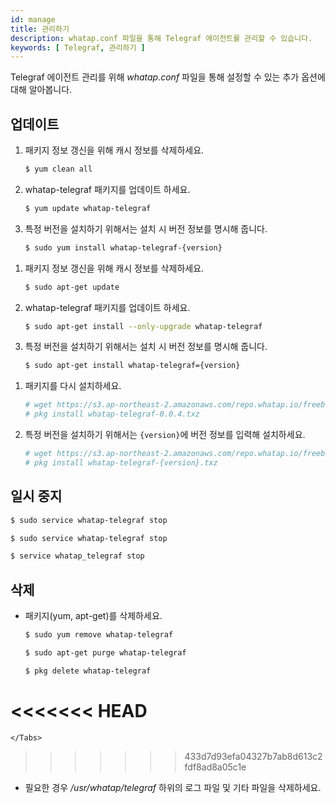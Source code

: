 ```yaml
---
id: manage
title: 관리하기
description: whatap.conf 파일을 통해 Telegraf 에이전트를 관리할 수 있습니다.
keywords: [ Telegraf, 관리하기 ]
---
```



Telegraf 에이전트 관리를 위해 *whatap.conf* 파일을 통해 설정할 수 있는 추가 옵션에 대해 알아봅니다.

## 업데이트

<Tabs>
<TabItem value="rc" label="Red Hat/CentOS">

1. 패키지 정보 갱신을 위해 캐시 정보를 삭제하세요.

    ```bash title=SH
    $ yum clean all
    ```

1. whatap-telegraf 패키지를 업데이트 하세요.

    ```bash title=SH
    $ yum update whatap-telegraf
    ```

1. 특정 버전을 설치하기 위해서는 설치 시 버전 정보를 명시해 줍니다.

    ```bash title=SH
    $ sudo yum install whatap-telegraf-{version}
    ```

</TabItem>
<TabItem value="du" label="Debian/Ubuntu">

1. 패키지 정보 갱신을 위해 캐시 정보를 삭제하세요.

    ```bash title=SH
    $ sudo apt-get update
    ```

1. whatap-telegraf 패키지를 업데이트 하세요.

    ```bash title=SH
    $ sudo apt-get install --only-upgrade whatap-telegraf
    ```

1. 특정 버전을 설치하기 위해서는 설치 시 버전 정보를 명시해 줍니다.

    ```bash title=SH
    $ sudo apt-get install whatap-telegraf={version}
    ```

</TabItem>
<TabItem value="fb" label="FreeBSD">

1. 패키지를 다시 설치하세요.

    ```bash title='SH'
    # wget https://s3.ap-northeast-2.amazonaws.com/repo.whatap.io/freebsd/10/whatap-telegraf-0.0.4.txz
    # pkg install whatap-telegraf-0.0.4.txz
    ```

1. 특정 버전을 설치하기 위해서는 `{version}`에 버전 정보를 입력해 설치하세요.

    ```bash title='SH'
    # wget https://s3.ap-northeast-2.amazonaws.com/repo.whatap.io/freebsd/10/whatap-telegraf-{version}.txz
    # pkg install whatap-telegraf-{version}.txz
    ```

</TabItem>
</Tabs> 

## 일시 중지

<Tabs>
<TabItem value="rc" label="Red Hat/CentOS">

```bash title='SH'
$ sudo service whatap-telegraf stop
```

</TabItem>
<TabItem value="du" label="Debian/Ubuntu">

```bash title='SH'
$ sudo service whatap-telegraf stop
```

</TabItem>
<TabItem value="fb" label="FreeBSD">

```bash title='SH'
$ service whatap_telegraf stop
```

</TabItem>
</Tabs> 

## 삭제

* 패키지(yum, apt-get)를 삭제하세요. 

  <Tabs>
  <TabItem value="rc" label="Red Hat/CentOS">

    ```bash title='SH'
    $ sudo yum remove whatap-telegraf
    ```

  </TabItem>
  <TabItem value="du" label="Debian/Ubuntu">

    ```bash title='SH'
    $ sudo apt-get purge whatap-telegraf
    ```

  </TabItem>
  <TabItem value="fb" label="FreeBSD">

    ```bash title='SH'
    $ pkg delete whatap-telegraf
    ```

  </TabItem>
<<<<<<< HEAD
  </Tabs> 
=======
    </Tabs> 
>>>>>>> 433d7d93efa04327b7ab8d613c2fdf8ad8a05c1e

* 필요한 경우 */usr/whatap/telegraf* 하위의 로그 파일 및 기타 파일을 삭제하세요.